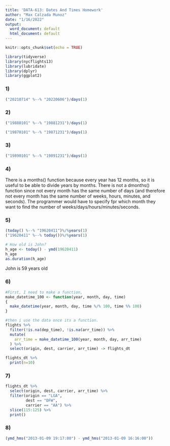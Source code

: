 ```yaml
---
title: 'DATA-613: Dates And Times Homework'
author: "Max Calzada Munoz"
date: "1/16/2022"
output:
  word_document: default
  html_document: default
---
```


```r
knitr::opts_chunk$set(echo = TRUE)

library(tidyverse)
library(nycflights13)
library(lubridate)
library(dplyr)
library(ggplot2)
```

### 1)

```r
("20210714" %--% "20220606")/days(1)
```

### 2)

```r
("19880101" %--% "19881231")/days(1)
```

```r
("19870101" %--% "19871231")/days(1)
```

### 3)

```r
("19890101" %--% "19891231")/days(1)
```

### 4)

There is a months() function because every year has 12 months, so it is useful to be able to divide years by months. There is not a dmonths() function since not every month has the same number of days (and therefore not every month has the same number of weeks, hours, minutes, and seconds). The programmer would have to specify fpr which month they want to find the number of weeks/days/hours/minutes/seconds.

### 5)

```r
(today() %--% "19620411")%/%years(1)
("19620411" %--% today())%/%years(1)

# How old is John?
h_age <- today() - ymd(19620411)
h_age
as.duration(h_age)
```

John is 59 years old

### 6)

```r
#First, I need to make a function,
make_datetime_100 <- function(year, month, day, time) 
{
  make_datetime(year, month, day, time %/% 100, time %% 100)
}

#then i use the data once its a function.
flights %>% 
  filter(!is.na(dep_time), !is.na(arr_time)) %>% 
  mutate(
    arr_time = make_datetime_100(year, month, day, arr_time)
  ) %>% 
  select(origin, dest, carrier, arr_time) -> flights_dt

flights_dt %>%
  print(n=10)
```

### 7)

```r
flights_dt %>%
  select(origin, dest, carrier, arr_time) %>%
  filter(origin == "LGA",
         dest == "DFW",
         carrier == "AA") %>%
  slice(115:125) %>%
  print()
```

### 8)

```r
(ymd_hms("2013-01-09 19:17:00") - ymd_hms("2013-01-09 16:16:00"))
```
